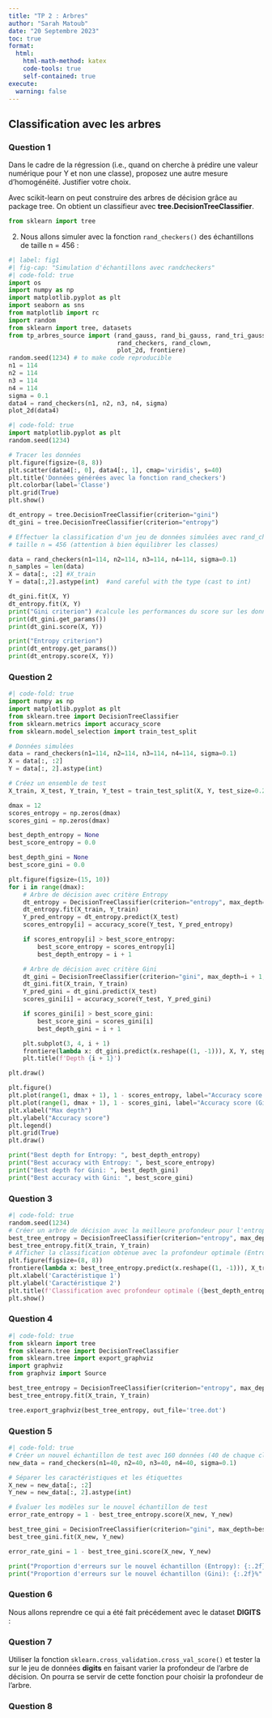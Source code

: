 ```yaml
---
title: "TP 2 : Arbres"
author: "Sarah Matoub"
date: "20 Septembre 2023"
toc: true
format:
  html:
    html-math-method: katex
    code-tools: true
    self-contained: true
execute:
  warning: false
---
```


## Classification avec les arbres

### Question 1
Dans le cadre de la régression (i.e., quand on cherche à prédire une valeur numérique pour Y et non
une classe), proposez une autre mesure d’homogénéité. Justifier votre choix.

Avec scikit-learn on peut construire des arbres de décision grâce au package tree. On obtient un
classifieur avec **tree.DecisionTreeClassifier**.


```python
from sklearn import tree
```

2) Nous allons simuler avec la fonction `rand_checkers()` des échantillons de taille n = 456 :


```python
#| label: fig1
#| fig-cap: "Simulation d'échantillons avec randcheckers"
#| code-fold: true
import os
import numpy as np
import matplotlib.pyplot as plt
import seaborn as sns
from matplotlib import rc
import random
from sklearn import tree, datasets
from tp_arbres_source import (rand_gauss, rand_bi_gauss, rand_tri_gauss,
                              rand_checkers, rand_clown,
                              plot_2d, frontiere)
random.seed(1234) # to make code reproducible
n1 = 114 
n2 = 114
n3 = 114
n4 = 114
sigma = 0.1
data4 = rand_checkers(n1, n2, n3, n4, sigma)
plot_2d(data4)

```

```python
#| code-fold: true
import matplotlib.pyplot as plt
random.seed(1234)

# Tracer les données
plt.figure(figsize=(8, 8))
plt.scatter(data4[:, 0], data4[:, 1], cmap='viridis', s=40)
plt.title('Données générées avec la fonction rand_checkers')
plt.colorbar(label='Classe')
plt.grid(True)
plt.show()
```



```python
dt_entropy = tree.DecisionTreeClassifier(criterion="gini")
dt_gini = tree.DecisionTreeClassifier(criterion="entropy")

# Effectuer la classification d'un jeu de données simulées avec rand_checkers des échantillons de
# taille n = 456 (attention à bien équilibrer les classes)

data = rand_checkers(n1=114, n2=114, n3=114, n4=114, sigma=0.1)
n_samples = len(data)
X = data[:, :2] #X_train
Y = data[:,2].astype(int)  #and careful with the type (cast to int)

dt_gini.fit(X, Y)
dt_entropy.fit(X, Y) 
print("Gini criterion") #calcule les performances du score sur les données d'apprentissage
print(dt_gini.get_params())
print(dt_gini.score(X, Y))

print("Entropy criterion")
print(dt_entropy.get_params())
print(dt_entropy.score(X, Y))
```

### Question 2

```python
#| code-fold: true
import numpy as np
import matplotlib.pyplot as plt
from sklearn.tree import DecisionTreeClassifier
from sklearn.metrics import accuracy_score
from sklearn.model_selection import train_test_split

# Données simulées
data = rand_checkers(n1=114, n2=114, n3=114, n4=114, sigma=0.1)
X = data[:, :2]
Y = data[:, 2].astype(int)

# Créez un ensemble de test
X_train, X_test, Y_train, Y_test = train_test_split(X, Y, test_size=0.2, random_state=42)

dmax = 12
scores_entropy = np.zeros(dmax)
scores_gini = np.zeros(dmax)

best_depth_entropy = None
best_score_entropy = 0.0

best_depth_gini = None
best_score_gini = 0.0

plt.figure(figsize=(15, 10))
for i in range(dmax):
    # Arbre de décision avec critère Entropy
    dt_entropy = DecisionTreeClassifier(criterion="entropy", max_depth=i + 1, random_state=0)
    dt_entropy.fit(X_train, Y_train)
    Y_pred_entropy = dt_entropy.predict(X_test)
    scores_entropy[i] = accuracy_score(Y_test, Y_pred_entropy)

    if scores_entropy[i] > best_score_entropy:
        best_score_entropy = scores_entropy[i]
        best_depth_entropy = i + 1

    # Arbre de décision avec critère Gini
    dt_gini = DecisionTreeClassifier(criterion="gini", max_depth=i + 1, random_state=0)
    dt_gini.fit(X_train, Y_train)
    Y_pred_gini = dt_gini.predict(X_test)
    scores_gini[i] = accuracy_score(Y_test, Y_pred_gini)

    if scores_gini[i] > best_score_gini:
        best_score_gini = scores_gini[i]
        best_depth_gini = i + 1

    plt.subplot(3, 4, i + 1)
    frontiere(lambda x: dt_gini.predict(x.reshape((1, -1))), X, Y, step=50, samples=False)
    plt.title(f'Depth {i + 1}')

plt.draw()

plt.figure()
plt.plot(range(1, dmax + 1), 1 - scores_entropy, label="Accuracy score (Entropy)")
plt.plot(range(1, dmax + 1), 1 - scores_gini, label="Accuracy score (Gini)")
plt.xlabel("Max depth")
plt.ylabel("Accuracy score")
plt.legend()
plt.grid(True)
plt.draw()

print("Best depth for Entropy: ", best_depth_entropy)
print("Best accuracy with Entropy: ", best_score_entropy)
print("Best depth for Gini: ", best_depth_gini)
print("Best accuracy with Gini: ", best_score_gini)

```

### Question 3

```python
#| code-fold: true
random.seed(1234)
# Créer un arbre de décision avec la meilleure profondeur pour l'entropie
best_tree_entropy = DecisionTreeClassifier(criterion="entropy", max_depth=best_depth_entropy, random_state=0)
best_tree_entropy.fit(X_train, Y_train)
# Afficher la classification obtenue avec la profondeur optimale (Entropy)
plt.figure(figsize=(8, 8))
frontiere(lambda x: best_tree_entropy.predict(x.reshape((1, -1))), X_train, Y_train, step=50, samples=True)
plt.xlabel('Caractéristique 1')
plt.ylabel('Caractéristique 2')
plt.title(f'Classification avec profondeur optimale ({best_depth_entropy} - Entropy)')
plt.show()
```


### Question 4

```python
#| code-fold: true
from sklearn import tree
from sklearn.tree import DecisionTreeClassifier
from sklearn.tree import export_graphviz
import graphviz
from graphviz import Source

best_tree_entropy = DecisionTreeClassifier(criterion="entropy", max_depth=best_depth_entropy, random_state=0)
best_tree_entropy.fit(X_train, Y_train)

tree.export_graphviz(best_tree_entropy, out_file='tree.dot')
```




### Question 5

```python
#| code-fold: true
# Créer un nouvel échantillon de test avec 160 données (40 de chaque classe)
new_data = rand_checkers(n1=40, n2=40, n3=40, n4=40, sigma=0.1)

# Séparer les caractéristiques et les étiquettes
X_new = new_data[:, :2]
Y_new = new_data[:, 2].astype(int)

# Évaluer les modèles sur le nouvel échantillon de test
error_rate_entropy = 1 - best_tree_entropy.score(X_new, Y_new)

best_tree_gini = DecisionTreeClassifier(criterion="gini", max_depth=best_depth_gini, random_state=0)
best_tree_gini.fit(X_new, Y_new)

error_rate_gini = 1 - best_tree_gini.score(X_new, Y_new)

print("Proportion d'erreurs sur le nouvel échantillon (Entropy): {:.2f}%".format(error_rate_entropy * 100))
print("Proportion d'erreurs sur le nouvel échantillon (Gini): {:.2f}%".format(error_rate_gini * 100))

```

### Question 6

Nous allons reprendre ce qui a été fait précédement avec le dataset **DIGITS** :



### Question 7

Utiliser la fonction `sklearn.cross_validation.cross_val_score()` et tester la sur le jeu de données
**digits** en faisant varier la profondeur de l’arbre de décision. On pourra se servir de cette fonction
pour choisir la profondeur de l’arbre.

### Question 8


